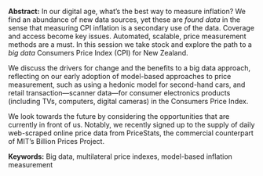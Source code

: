 <span>**Abstract:**</span> In our digital age, what's the best way to measure inflation? We find an abundance of new data sources, yet these are *found data* in the sense that measuring CPI inflation is a secondary use of the data. Coverage and access become key issues. Automated, scalable, price measurement methods are a must. In this session we take stock and explore the path to a *big data* Consumers Price Index (CPI) for New Zealand.

We discuss the drivers for change and the benefits to a big data approach, reflecting on our early adoption of model-based approaches to price measurement, such as using a hedonic model for second-hand cars, and retail transaction---scanner data---for consumer electronics products (including TVs, computers, digital cameras) in the Consumers Price Index. 

We look towards the future by considering the opportunities that are currently in front of us. Notably, we recently signed up to the supply of daily web-scraped online price data from PriceStats, the commercial counterpart of MIT's Billion Prices Project. 

<span>**Keywords:**</span> Big data, multilateral price indexes, model-based inflation measurement